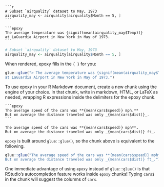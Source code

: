 
````verbatim
```r
# Subset `airquality` dataset to May, 1973
airquality_may <- airquality[airquality$Month == 5, ]
```

```epoxy
The average temperature was {signif(mean(airquality_may$Temp))}
at LaGuardia Airport in New York in May of 1973.
```
````

```r
# Subset `airquality` dataset to May, 1973
airquality_may <- airquality[airquality$Month == 5, ]
```

When rendered, epoxy fills in the `{ }` for you:

```r
glue::glue("> The average temperature was {signif(mean(airquality_may$Temp))}
at LaGuardia Airport in New York in May of 1973.")
```


To use epoxy in your R Markdown document,
create a new chunk using the engine of your choice.
In that chunk, write in markdown, HTML, or LaTeX as needed,
wrapping R expressions inside the delimiters for the epoxy chunk.

````verbatim
```epoxy
The average speed of the cars was **{mean(cars$speed)} mph.**
But on average the distance traveled was only _{mean(cars$dist)}_.
```
````

```epoxy
The average speed of the cars was **{mean(cars$speed)} mph**.
But on average the distance traveled was only _{mean(cars$dist)} ft_.
```

`epoxy` is built around `glue::glue()`,
so the chunk above is equivalent to the following.

```r
glue::glue("The average speed of the cars was **{mean(cars$speed)} mph**.
But on average the distance traveled was only _{mean(cars$dist)} ft_.")
```

One immediate advantage of using `epoxy` instead of `glue::glue()`
is that RStudio's autocompletion feature works inside `epoxy` chunks!
Typing `cars$` in the chunk will suggest the columns of `cars`.
